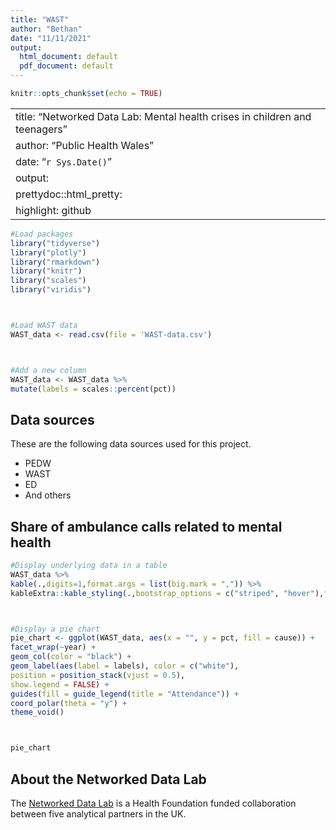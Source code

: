 ```yaml
---
title: "WAST"
author: "Bethan"
date: "11/11/2021"
output:
  html_document: default
  pdf_document: default
---
```


```r
knitr::opts_chunk$set(echo = TRUE)
```

---
title: "Networked Data Lab: Mental health crises in children and teenagers"
author: "Public Health Wales"
date: "`r Sys.Date()`"
output:
prettydoc::html_pretty:
highlight: github
---



```r
#Load packages
library("tidyverse")
library("plotly")
library("rmarkdown")
library("knitr")
library("scales")
library("viridis")



#Load WAST data
WAST_data <- read.csv(file = 'WAST-data.csv')



#Add a new column
WAST_data <- WAST_data %>%
mutate(labels = scales::percent(pct))
```



## Data sources



These are the following data sources used for this project.



- PEDW
- WAST
- ED
- And others



## Share of ambulance calls related to mental health



```r



#Display underlying data in a table
WAST_data %>%
kable(.,digits=1,format.args = list(big.mark = ",")) %>%
kableExtra::kable_styling(.,bootstrap_options = c("striped", "hover"),full_width = F, font_size= 12)



#Display a pie chart
pie_chart <- ggplot(WAST_data, aes(x = "", y = pct, fill = cause)) +
facet_wrap(~year) +
geom_col(color = "black") +
geom_label(aes(label = labels), color = c("white"),
position = position_stack(vjust = 0.5),
show.legend = FALSE) +
guides(fill = guide_legend(title = "Attendance")) +
coord_polar(theta = "y") +
theme_void()



pie_chart
```



## About the Networked Data Lab



The [Networked Data Lab](https://www.health.org.uk/funding-and-partnerships/our-partnerships/the-networked-data-lab) is a Health Foundation funded collaboration between five analytical partners in the UK.
